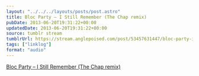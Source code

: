 ```yaml
---
layout: "../../../layouts/posts/post.astro"
title: Bloc Party – I Still Remember (The Chap remix)
pubDate: 2013-06-20T19:31:22+00:00
updatedDate: 2013-06-20T19:31:22+00:00
source: tumblr stream
tumblrUrl: https://stream.anglepoised.com/post/53457631447/bloc-party-i-still-remember-the-chap-remix
tags: ["linklog"]
format: "audio"
---
```


[Bloc Party &#8211; I Still Remember (The Chap remix)][1]

[1]: https://soundcloud.com/thechapmusic/bloc-party-remix
